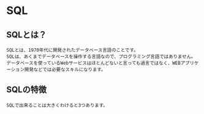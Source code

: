 # SQL

## SQLとは？
```
SQLとは、1970年代に開発されたデータベース言語のことです。
SQLは、あくまでデータベースを操作する言語なので、プログラミング言語ではありません。
データベースを使っているWebサービスはほとんどないと言っても過言ではなく、WEBアプリケーション開発などでは必要なスキルになります。
```

## SQLの特徴
```
SQLで出来ることは大きくわけると3つあります。
```




